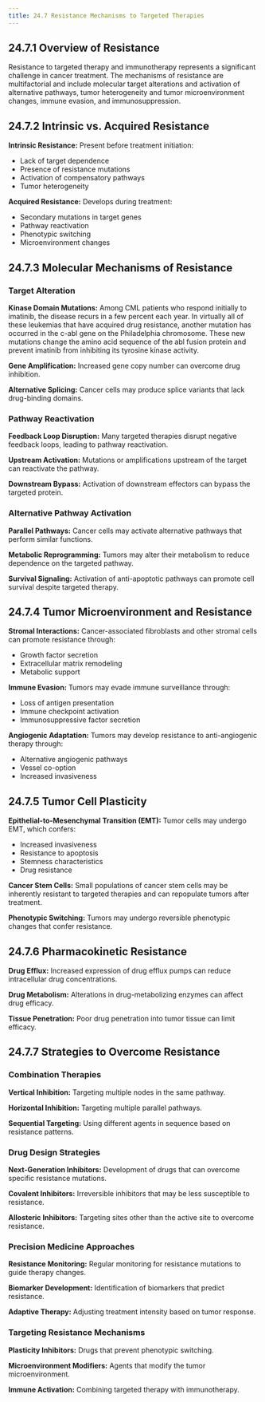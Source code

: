 ```yaml
---
title: 24.7 Resistance Mechanisms to Targeted Therapies
---
```




## 24.7.1 Overview of Resistance

Resistance to targeted therapy and immunotherapy represents a significant challenge in cancer treatment. The mechanisms of resistance are multifactorial and include molecular target alterations and activation of alternative pathways, tumor heterogeneity and tumor microenvironment changes, immune evasion, and immunosuppression.

## 24.7.2 Intrinsic vs. Acquired Resistance

**Intrinsic Resistance:** Present before treatment initiation:
- Lack of target dependence
- Presence of resistance mutations
- Activation of compensatory pathways
- Tumor heterogeneity

**Acquired Resistance:** Develops during treatment:
- Secondary mutations in target genes
- Pathway reactivation
- Phenotypic switching
- Microenvironment changes

## 24.7.3 Molecular Mechanisms of Resistance

### Target Alteration

**Kinase Domain Mutations:** Among CML patients who respond initially to imatinib, the disease recurs in a few percent each year. In virtually all of these leukemias that have acquired drug resistance, another mutation has occurred in the c-abl gene on the Philadelphia chromosome. These new mutations change the amino acid sequence of the abl fusion protein and prevent imatinib from inhibiting its tyrosine kinase activity.

**Gene Amplification:** Increased gene copy number can overcome drug inhibition.

**Alternative Splicing:** Cancer cells may produce splice variants that lack drug-binding domains.

### Pathway Reactivation

**Feedback Loop Disruption:** Many targeted therapies disrupt negative feedback loops, leading to pathway reactivation.

**Upstream Activation:** Mutations or amplifications upstream of the target can reactivate the pathway.

**Downstream Bypass:** Activation of downstream effectors can bypass the targeted protein.

### Alternative Pathway Activation

**Parallel Pathways:** Cancer cells may activate alternative pathways that perform similar functions.

**Metabolic Reprogramming:** Tumors may alter their metabolism to reduce dependence on the targeted pathway.

**Survival Signaling:** Activation of anti-apoptotic pathways can promote cell survival despite targeted therapy.

## 24.7.4 Tumor Microenvironment and Resistance

**Stromal Interactions:** Cancer-associated fibroblasts and other stromal cells can promote resistance through:
- Growth factor secretion
- Extracellular matrix remodeling
- Metabolic support

**Immune Evasion:** Tumors may evade immune surveillance through:
- Loss of antigen presentation
- Immune checkpoint activation
- Immunosuppressive factor secretion

**Angiogenic Adaptation:** Tumors may develop resistance to anti-angiogenic therapy through:
- Alternative angiogenic pathways
- Vessel co-option
- Increased invasiveness

## 24.7.5 Tumor Cell Plasticity

**Epithelial-to-Mesenchymal Transition (EMT):** Tumor cells may undergo EMT, which confers:
- Increased invasiveness
- Resistance to apoptosis
- Stemness characteristics
- Drug resistance

**Cancer Stem Cells:** Small populations of cancer stem cells may be inherently resistant to targeted therapies and can repopulate tumors after treatment.

**Phenotypic Switching:** Tumors may undergo reversible phenotypic changes that confer resistance.

## 24.7.6 Pharmacokinetic Resistance

**Drug Efflux:** Increased expression of drug efflux pumps can reduce intracellular drug concentrations.

**Drug Metabolism:** Alterations in drug-metabolizing enzymes can affect drug efficacy.

**Tissue Penetration:** Poor drug penetration into tumor tissue can limit efficacy.

## 24.7.7 Strategies to Overcome Resistance

### Combination Therapies

**Vertical Inhibition:** Targeting multiple nodes in the same pathway.

**Horizontal Inhibition:** Targeting multiple parallel pathways.

**Sequential Targeting:** Using different agents in sequence based on resistance patterns.

### Drug Design Strategies

**Next-Generation Inhibitors:** Development of drugs that can overcome specific resistance mutations.

**Covalent Inhibitors:** Irreversible inhibitors that may be less susceptible to resistance.

**Allosteric Inhibitors:** Targeting sites other than the active site to overcome resistance.

### Precision Medicine Approaches

**Resistance Monitoring:** Regular monitoring for resistance mutations to guide therapy changes.

**Biomarker Development:** Identification of biomarkers that predict resistance.

**Adaptive Therapy:** Adjusting treatment intensity based on tumor response.

### Targeting Resistance Mechanisms

**Plasticity Inhibitors:** Drugs that prevent phenotypic switching.

**Microenvironment Modifiers:** Agents that modify the tumor microenvironment.

**Immune Activation:** Combining targeted therapy with immunotherapy.
